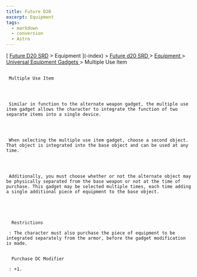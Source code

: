 ```yaml
---
title: Future D20
excerpt: Equipment
tags:
  - markdown
  - conversion
  - Astro
---
```







[
[Future D20 SRD]( / ) > Equipment
     ](-index)
     >
     [
      Future d20 SRD
     ](future-d20-srd-index)
     >
     [
      Equipment
     ](future-d20-srd-equipment-index)
     >
     [
      Universal Equipment Gadgets
     ](future-d20-srd-equipment-gadgets-universal-equipment-index)
     > Multiple Use Item
    





## 
     Multiple Use Item
    



     Similar in function to the alternate weapon gadget, the multiple use item gadget allows the character to integrate the function of two separate items into a single device.
    



     When selecting the multiple use item gadget, choose a second object. That object is integrated into the base object and can be used at any time.
    



     Additionally, you must choose whether or not the alternate object may be physically separated from the base weapon or not at the time of purchase. This gadget may be selected multiple times, each time adding a single additional piece of equipment to the base object.
    




      Restrictions
     
     : The character must also purchase the piece of equipment to be integrated separately from the armor, before the gadget modification is made.
     

      Purchase DC Modifier
     
     : +1.
    




